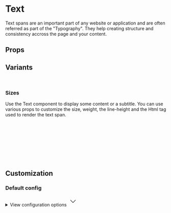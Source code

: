 
<Meta of={TextStories} />

# Text

Text spans are an important part of any website or application and are often referred as part of the "Typography". They help creating structure and consistency accross the page and your content.

<Primary />

## Props

<Controls />

## Variants

<br />

### Sizes

Use the Text component to display some content or a subtitle. You can use various props to customize the size, weight, the line-height and the Html tag used to render the text span.

<div className="bg-slate-100 dark:bg-slate-900 p-6 rounded-sm">
  <Story of={TextStories.Size2Xl} />
  <br />
  <Story of={TextStories.SizeXl} />
  <br />
  <Story of={TextStories.SizeLg} />
  <br />
  <Story of={TextStories.SizeMd} />
  <br />
  <Story of={TextStories.SizeSm} />
  <br />
  <Story of={TextStories.SizeXs} />
</div>

<br />
<br />

## Customization

### Default config

<div className="relative">
  <details className="relative bg-slate-50 border border-slate-200 rounded-lg p-4 [&>summary>svg]:open:-rotate-180">
    <summary className="list-none cursor-pointer">
      <span className="font-sans text-slate-500">View configuration options</span>
      <svg
        className="w-5 h-5 text-slate-500 absolute top-5 end-4 transition-transform duration-300"
        xmlns="http://www.w3.org/2000/svg"
        width="32"
        height="32"
        viewBox="0 0 24 24"
      >
        <path
          fill="none"
          stroke="currentColor"
          strokeLinecap="round"
          strokeLinejoin="round"
          strokeWidth="2"
          d="m6 9l6 6l6-6"
        />
      </svg>
    </summary>

    <div className="!mt-4">
      <pre >
        {JSON.stringify(defaultConfig, null, 2)}
      </pre>
    </div>

  </details>
</div>